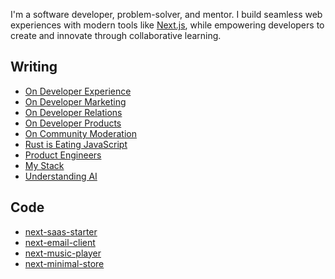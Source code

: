 
<NameTransition />

I'm a software developer, problem-solver, and mentor. I build seamless web experiences with modern tools like [Next.js](https://nextjs.org), while empowering developers to create and innovate through collaborative learning.
## Writing

- [On Developer Experience](/n/dx)
- [On Developer Marketing](/n/developer-marketing)
- [On Developer Relations](/n/devrel)
- [On Developer Products](/n/devtools)
- [On Community Moderation](/n/moderation)
- [Rust is Eating JavaScript](/n/rust)
- [Product Engineers](/n/product-engineers)
- [My Stack](/n/stack)
- [Understanding AI](/n/ai)

## Code

- [next-saas-starter](https://github.com/leerob/next-saas-starter)
- [next-email-client](https://github.com/leerob/next-email-client)
- [next-music-player](https://github.com/leerob/next-music-player)
- [next-minimal-store](https://github.com/leerob/next-minimal-store)
